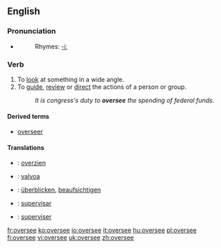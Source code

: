 ==English==

===Pronunciation===
*{{IPA|/'ovəɻsi/}}
*:Rhymes: [[Rhymes:English:-iː|-iː]]

===Verb===
{{en-verb|oversees|overseeing|oversaw|overseen}}

# To [[look]] at something in a wide angle.
# To [[guide]], [[review]] or [[direct]] the actions of a person or group.
#:''It is congress's duty to '''oversee''' the spending of federal funds.''

====Derived terms====
*[[overseer]]

====Translations====
{{trans-top|to look at something in a wide angle}}
{{trans-mid}}
{{trans-bottom}}

{{trans-top|to guide, review or direct the actions of a person or group}}
{{trans-mid}}
{{trans-bottom}}

{{checktrans-top}}
*{{ttbc|Dutch}}: [[overzien]]
*{{ttbc|Finnish}}: [[valvoa]]
*{{ttbc|German}}: [[überblicken]], [[beaufsichtigen]]
{{trans-mid}}
*{{ttbc|Spanish}}: [[supervisar]]
*{{ttbc|French}}: [[superviser]]
{{trans-bottom}}

[[fr:oversee]]
[[ko:oversee]]
[[io:oversee]]
[[it:oversee]]
[[hu:oversee]]
[[pl:oversee]]
[[fi:oversee]]
[[vi:oversee]]
[[uk:oversee]]
[[zh:oversee]]